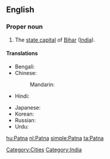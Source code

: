 ==English==
{{wikipedia}}

===Proper noun===
{{en-proper noun}}

# The [[state capital]] of [[Bihar]] ([[India]]).

====Translations====
{{trans-top|state capital of Bihar, India}}
* Bengali: {{t|bn|পাটনা|sc=Beng}}
* Chinese:
*: Mandarin: {{t|cmn|巴特那|tr=Bātènà, Bātènèi|sc=Hani}}
* Hindi: {{t|hi|पटना|tr=Paṭnā|xs=Hindi}}
{{trans-mid}}
* Japanese: {{t|ja|パトナ|tr=Patona}}
* Korean: {{t|ko|파트나|tr=Pateuna|sc=Hang}}
* Russian: {{t|ru|Патна|f|tr=Patna}}
* Urdu: {{t|ur|پٹنہ|tr=Paṭnā|xs=Urdu}}
{{trans-bottom}}

[[Category:Cities]]
[[Category:India]]

[[hu:Patna]]
[[nl:Patna]]
[[simple:Patna]]
[[ta:Patna]]